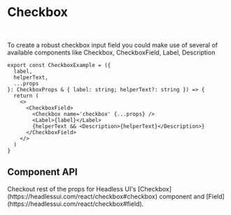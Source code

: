 
# Checkbox

<br />
<CheckboxPlayground />

To create a robust checkbox input field you could make use of several of available components like Checkbox, CheckboxField, Label, Description

```tsx
export const CheckboxExample = ({
  label,
  helperText,
  ...props
}: CheckboxProps & { label: string; helperText?: string }) => {
  return (
    <>
      <CheckboxField>
        <Checkbox name='checkbox' {...props} />
        <Label>{label}</Label>
        {helperText && <Description>{helperText}</Description>}
      </CheckboxField>
    </>
  )
}
```

## Component API

<PropsTable properties={properties} name='Checkbox' />
Checkout rest of the props for Headless UI's
[Checkbox](https://headlessui.com/react/checkbox#checkbox) component and
[Field](https://headlessui.com/react/checkbox#field).
